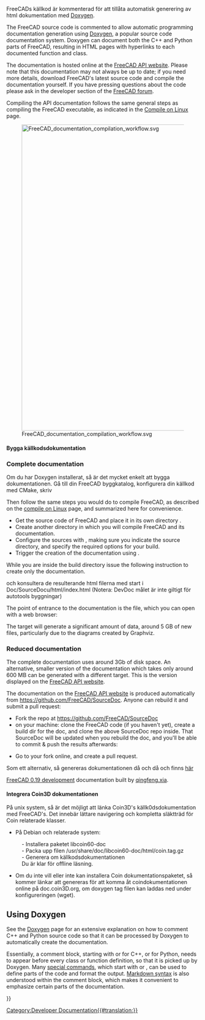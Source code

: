 <languages/>

{{Docnav
|[[Extra_python_modules|Extra python modules]]
|[[Contributors|Contributors]]
}}

{{TOCright}}

<span id="Overview"></span>
<div class="mw-translate-fuzzy">
FreeCADs källkod är kommenterad för att tillåta automatisk generering av html dokumentation med [http://www.doxygen.org Doxygen].
</div>

The FreeCAD source code is commented to allow automatic programming documentation generation using [[Doxygen|Doxygen]], a popular source code documentation system. Doxygen can document both the C++ and Python parts of FreeCAD, resulting in HTML pages with hyperlinks to each documented function and class.

The documentation is hosted online at the [https://freecad.github.io/SourceDoc/ FreeCAD API website]. Please note that this documentation may not always be up to date; if you need more details, download FreeCAD's latest source code and compile the documentation yourself. If you have pressing questions about the code please ask in the developer section of the [https://forum.freecad.org/index.php FreeCAD forum].

Compiling the API documentation follows the same general steps as compiling the FreeCAD executable, as indicated in the [[Compile_on_Linux|Compile on Linux]] page.

[[File:FreeCAD_documentation_compilation_workflow.svg|800px]]

{{Caption|General workflow to compile FreeCAD's programming documentation. The Doxygen and Graphviz packages must be in the system, as well as the FreeCAD source code itself. CMake configures the system so that with a single make instruction the documentation for the the entire project is compiled into many HTML files with diagrams.}}

<span id="Build_source_documentation"></span>
<div class="mw-translate-fuzzy">
==== Bygga källkodsdokumentation ====
</div>

=== Complete documentation ===

<div class="mw-translate-fuzzy">
Om du har Doxygen installerat, så är det mycket enkelt att bygga dokumentationen. Gå till din FreeCAD byggkatalog, konfigurera din källkod med CMake, skriv
</div>

{{Code|code=
sudo apt install doxygen graphviz
}}

Then follow the same steps you would do to compile FreeCAD, as described on the [[Compile_on_Linux|compile on Linux]] page, and summarized here for convenience.
* Get the source code of FreeCAD and place it in its own directory {{incode|freecad-source}}.
* Create another directory {{incode|freecad-build}} in which you will compile FreeCAD and its documentation.
* Configure the sources with {{incode|cmake}}, making sure you indicate the source directory, and specify the required options for your build.
* Trigger the creation of the documentation using {{incode|make}}.

{{Code|code=
git clone https://github.com/FreeCAD/FreeCAD.git freecad-source
mkdir freecad-build
cd freecad-build
cmake -DBUILD_QT5=ON -DPYTHON_EXECUTABLE=/usr/bin/python3 ../freecad-source
}}

While you are inside the build directory issue the following instruction to create only the documentation.

{{Code|code=
make -j$(nproc --ignore=2) DevDoc
}}

<div class="mw-translate-fuzzy">
och konsultera de resulterande html filerna med start i Doc/SourceDocu/html/index.html
(Notera: DevDoc målet är inte giltigt för autotools byggningar)
</div>

{{Code|code=
freecad-build/doc/SourceDocu/html/
}}

The point of entrance to the documentation is the {{incode|index.html}} file, which you can open with a web browser:

{{Code|code=
xdg-open freecad-build/doc/SourceDocu/html/index.html
}}

The {{incode|DevDoc}} target will generate a significant amount of data, around 5 GB of new files, particularly due to the diagrams created by Graphviz.

=== Reduced documentation ===

The complete documentation uses around 3Gb of disk space. An alternative, smaller version of the documentation which takes only around 600 MB can be generated with a different target. This is the version displayed on the [https://freecad.github.io/SourceDoc/ FreeCAD API website].

{{Code|code=
make -j$(nproc --ignore=2) WebDoc
}}

The documentation on the [https://freecad.github.io/SourceDoc/ FreeCAD API website] is produced automatically from https://github.com/FreeCAD/SourceDoc. Anyone can rebuild it and submit a pull request:

* Fork the repo at https://github.com/FreeCAD/SourceDoc
* on your machine: clone the FreeCAD code (if you haven't yet), create a build dir for the doc, and clone the above SourceDoc repo inside. That SourceDoc will be updated when you rebuild the doc, and you'll be able to commit & push the results afterwards:

{{Code|code=
git clone https://github.com/FreeCAD/FreeCAD
cd FreeCAD
mkdir build
cd build
mkdir -p doc/SourceDocu/html
cd doc/SourceDocu/html
git clone your-fork-url
cd ../../..
cmake -DBUILD_QT5=ON -DPYTHON_EXECUTABLE=/usr/bin/python3 ..
make WebDoc
cd doc/SourceDocu/html
git commit
git push
}}

* Go to your fork online, and create a pull request.

<span id="Other_versions"></span>
<div class="mw-translate-fuzzy">
Som ett alternativ, så genereras dokumentationen då och då och finns [http://free-cad.sf.net/SrcDocu/index.html här]
</div>

[https://iesensor.com/FreeCADDoc/0.19/ FreeCAD 0.19 development] documentation built by [https://forum.freecad.org/viewtopic.php?t=12613 qingfeng.xia].

<span id="Integrate_Coin3D_documentation"></span>
<div class="mw-translate-fuzzy">
==== Integrera Coin3D dokumentationen ====
</div>

<div class="mw-translate-fuzzy">
På unix system, så är det möjligt att länka Coin3D's källk0dsdokumentation med FreeCAD's.
Det innebär lättare navigering och kompletta släktträd för Coin relaterade klasser.
</div>

<div class="mw-translate-fuzzy">
* På Debian och relaterade system:
: - Installera paketet libcoin60-doc
: - Packa upp filen /usr/share/doc/libcoin60-doc/html/coin.tag.gz
: - Generera om källkodsdokumentationen
: Du är klar för offline läsning.
</div>

<div class="mw-translate-fuzzy">
* Om du inte vill eller inte kan installera Coin dokumentationspaketet, så kommer länkar att genereras för att komma åt coindokumentationen online på doc.coin3D.org, om doxygen tag filen kan laddas ned under konfigureringen (wget).
</div>

== Using Doxygen ==

See the [[Doxygen|Doxygen]] page for an extensive explanation on how to comment C++ and Python source code so that it can be processed by Doxygen to automatically create the documentation.

Essentially, a comment block, starting with {{incode|/**}} or {{incode|///}} for C++, or {{incode|##}} for Python, needs to appear before every class or function definition, so that it is picked up by Doxygen. Many [[Doxygen#Doxygen markup|special commands]], which start with {{incode|\}} or {{incode|@}}, can be used to define parts of the code and format the output. [[Doxygen#Markdown support|Markdown syntax]] is also understood within the comment block, which makes it convenient to emphasize certain parts of the documentation.

{{Code|code=
/**
 * Returns the name of the workbench object.
 */
std::string name() const;

/**
 * Set the name to the workbench object.
 */
void setName(const std::string&);

/// remove the added TaskWatcher
void removeTaskWatcher(void);
}}


<div class="mw-translate-fuzzy">
{{docnav/sv|Extra python modules/sv|List of Commands/sv}}
</div>

{{Userdocnavi{{#translation:}}}}
[[Category:Developer Documentation{{#translation:}}]]
{{clear}}